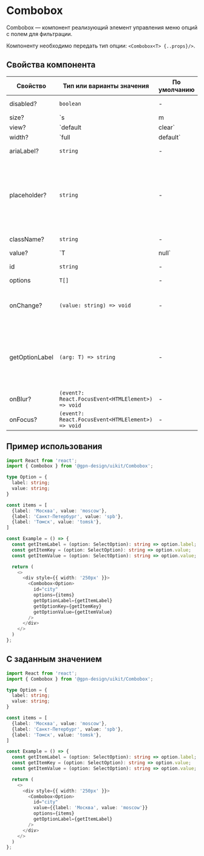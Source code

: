 
# Combobox

Combobox — компонент реализующий элемент управления меню опций с полем для фильтрации.

Компоненту необходимо передать тип опции: `<Combobox<T> {..props}/>`.

## Cвойства компонента

| Свойство            | Тип или варианты значения                                             | По умолчанию              | Описание  |
| ------------------- | --------------------------------------------------------------------- | ------------------------- | --------- |
| disabled?           | `boolean`                                                             | -                         | Активность компонента |
| size?               | `s | m | l`                                                           | `m`                       | Размер компонента |
| view?               | `default | clear`                                                     | `default`                 | Внешний вид компонента |
| width?              | `full | default`                                                      | `default`                 | Cвойство определяет какую ширину будет занимать компонент. `default` ширина согласно содержимому |
| ariaLabel?          | `string`                                                              | -                         | `aria` атрибут для метки |
| placeholder?        | `string`                                                              | -                         | Placeholder — текст, который будет отображаться в качестве подсказки в поле значения, при его отсутствии |
| className?          | `string`                                                              | -                         | Дополнительный класс |
| value?              | `T | null`                                                            | -                         | Значение селекта, по умолчанию `null`. |
| id                  | `string`                                                              | -                         | Идентификатор селекта |
| options             | `T[]`                                                                 | -                         | Опции |
| onChange?           | `(value: string) => void`                                             | -                         | Обработчик события изменения значения компонента |
| getOptionLabel      | `(arg: T) => string`                                                  | -                         | Функция для получения текста опции, он будет отображаться в поле для выбранного значения |
| onBlur?             | `(event?: React.FocusEvent<HTMLElement>) => void`                     | -                         | Обработчик события `blur` |
| onFocus?            | `(event?: React.FocusEvent<HTMLElement>) => void`                     | -                         | Обработчик события `focus` |


## Пример использования

```ts
import React from 'react';
import { Combobox } from '@gpn-design/uikit/Combobox';

type Option = {
  label: string;
  value: string;
}

const items = [
  {label: 'Москва', value: 'moscow'},
  {label: 'Санкт-Петербург', value: 'spb'},
  {label: 'Томск', value: 'tomsk'},
]

const Example = () => {
  const getItemLabel = (option: SelectOption): string => option.label;
  const getItemKey = (option: SelectOption): string => option.value;
  const getItemValue = (option: SelectOption): string => option.value;

  return (
    <>
      <div style={{ width: '250px' }}>
        <Combobox<Option>
          id="city"
          options={items}
          getOptionLabel={getItemLabel}
          getOptionKey={getItemKey}
          getOptionValue={getItemValue}
        />
      </div>
    </>
  )
};

```

## С заданным значением

```ts
import React from 'react';
import { Combobox } from '@gpn-design/uikit/Combobox';

type Option = {
  label: string;
  value: string;
}

const items = [
  {label: 'Москва', value: 'moscow'},
  {label: 'Санкт-Петербург', value: 'spb'},
  {label: 'Томск', value: 'tomsk'},
]

const Example = () => {
  const getItemLabel = (option: SelectOption): string => option.label;
  const getItemKey = (option: SelectOption): string => option.value;
  const getItemValue = (option: SelectOption): string => option.value;

  return (
    <>
      <div style={{ width: '250px' }}>
        <Combobox<Option>
          id="city"
          value={{label: 'Москва', value: 'moscow'}}
          options={items}
          getOptionLabel={getItemLabel}
        />
      </div>
    </>
  )
};

```
